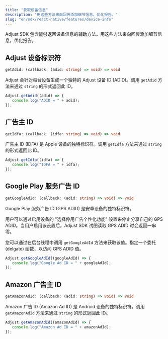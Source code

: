 ```yaml
---
title: "获取设备信息"
description: "用这些方法来向回传添加细节信息，优化报告。"
slug: "en/sdk/react-native/features/device-info"
---
```

Adjust SDK 包含能够返回设备信息的辅助方法。用这些方法来向回传添加细节信息，优化报告。

Adjust 设备标识符
------------

```ts
getAdid: (callback: (adid: string) => void) => void
```

Adjust 会针对每台设备生成一个独特的 Adjust 设备 ID \(ADID\)。调用 `getAdid` 方法来通过 `string` 的形式返回此 ID。

```jsx
Adjust.getAdid((adid) => {
   console.log("ADID = " + adid);
});
```

广告主 ID
------

```ts
getIdfa: (callback: (idfa: string) => void) => void
```

广告主 ID \(IDFA\) 是 Apple 设备的独特标识符。调用 `getIdfa` 方法来通过 `string` 的形式返回此 ID。

```jsx
Adjust.getIdfa((idfa) => {
   console.log("IDFA = " + idfa);
});
```

Google Play 服务广告 ID
-------------------

```ts
getGoogleAdId: (callback: (adid: string) => void) => void
```

Google Play 服务广告 ID \(GPS ADID\) 是安卓设备的独特标识符。

用户可以通过启用设备的 "选择停用广告个性化功能" 设置来停止分享自己的 GPS ADID。当用户启用该设置后，Adjust SDK 试图读取 GPS ADID 时会返回一串零。

您可以通过在后台线程中调用 `getGoogleAdId` 方法来获取该值。指定一个委托 \(delgate\) 函数，以访问 GPS ADID 值。

```jsx
Adjust.getGoogleAdId((googleAdId) => {
   console.log("Google Ad ID = " + googleAdId);
});
```

Amazon 广告主 ID
-------------

```ts
getAmazonAdId: (callback: (adid: string) => void) => void
```

Amazon 广告 ID \(Amazon Ad ID\) 是 Android 设备的独特标识符。调用 `getAmazonAdId` 方法来通过 `string` 的形式返回此 ID。

```jsx
Adjust.getAmazonAdId((amazonAdId) => {
   console.log("Amazon Ad ID = " + amazonAdId);
});
```

